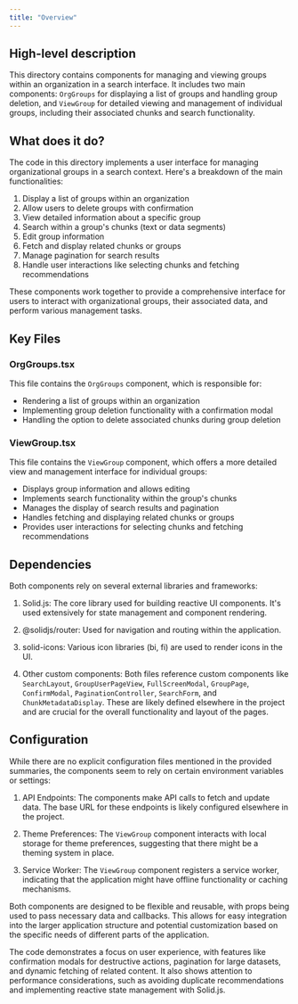 ```yaml
---
title: "Overview"
---
```


## High-level description
This directory contains components for managing and viewing groups within an organization in a search interface. It includes two main components: `OrgGroups` for displaying a list of groups and handling group deletion, and `ViewGroup` for detailed viewing and management of individual groups, including their associated chunks and search functionality.

## What does it do?
The code in this directory implements a user interface for managing organizational groups in a search context. Here's a breakdown of the main functionalities:

1. Display a list of groups within an organization
2. Allow users to delete groups with confirmation
3. View detailed information about a specific group
4. Search within a group's chunks (text or data segments)
5. Edit group information
6. Fetch and display related chunks or groups
7. Manage pagination for search results
8. Handle user interactions like selecting chunks and fetching recommendations

These components work together to provide a comprehensive interface for users to interact with organizational groups, their associated data, and perform various management tasks.

## Key Files

### OrgGroups.tsx
This file contains the `OrgGroups` component, which is responsible for:
- Rendering a list of groups within an organization
- Implementing group deletion functionality with a confirmation modal
- Handling the option to delete associated chunks during group deletion

### ViewGroup.tsx
This file contains the `ViewGroup` component, which offers a more detailed view and management interface for individual groups:
- Displays group information and allows editing
- Implements search functionality within the group's chunks
- Manages the display of search results and pagination
- Handles fetching and displaying related chunks or groups
- Provides user interactions for selecting chunks and fetching recommendations

## Dependencies
Both components rely on several external libraries and frameworks:

1. Solid.js: The core library used for building reactive UI components. It's used extensively for state management and component rendering.

2. @solidjs/router: Used for navigation and routing within the application.

3. solid-icons: Various icon libraries (bi, fi) are used to render icons in the UI.

4. Other custom components: Both files reference custom components like `SearchLayout`, `GroupUserPageView`, `FullScreenModal`, `GroupPage`, `ConfirmModal`, `PaginationController`, `SearchForm`, and `ChunkMetadataDisplay`. These are likely defined elsewhere in the project and are crucial for the overall functionality and layout of the pages.

## Configuration
While there are no explicit configuration files mentioned in the provided summaries, the components seem to rely on certain environment variables or settings:

1. API Endpoints: The components make API calls to fetch and update data. The base URL for these endpoints is likely configured elsewhere in the project.

2. Theme Preferences: The `ViewGroup` component interacts with local storage for theme preferences, suggesting that there might be a theming system in place.

3. Service Worker: The `ViewGroup` component registers a service worker, indicating that the application might have offline functionality or caching mechanisms.

Both components are designed to be flexible and reusable, with props being used to pass necessary data and callbacks. This allows for easy integration into the larger application structure and potential customization based on the specific needs of different parts of the application.

The code demonstrates a focus on user experience, with features like confirmation modals for destructive actions, pagination for large datasets, and dynamic fetching of related content. It also shows attention to performance considerations, such as avoiding duplicate recommendations and implementing reactive state management with Solid.js.